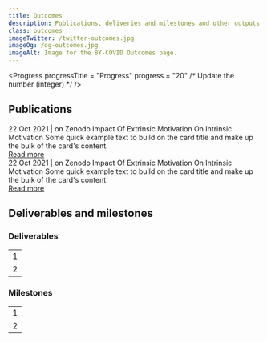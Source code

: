 ```yaml
---
title: Outcomes
description: Publications, deliveries and milestones and other outputs of the BY-COVID project.
class: outcomes
imageTwitter: /twitter-outcomes.jpg
imageOg: /og-outcomes.jpg
imageAlt: Image for the BY-COVID Outcomes page.
---
```



<Container>
  <Row>
   <Col>



<!-- Progress -->
<!-- Every month is 2.77% of progress! Round this up. -->
<Progress
  progressTitle = "Progress"
  progress      = "20" /* Update the number (integer) */
/>




<span class="anchor" id="publications"></span>

<!-- Publications -->

## Publications



<Container className="full-width">
  <Row>
    <Col className="align-items-stretch"  xs={12} sm={12} lg={6}>
      <Card className="mb-4">
        <Card.Body className="position-relative">
          <Card.Subtitle className="text-black-50">22 Oct 2021 | on Zenodo</Card.Subtitle>
          <Card.Title as="h3" className="mt-3 fw-bold fs-4 lh-sm">Impact Of Extrinsic Motivation On Intrinsic Motivation</Card.Title>
          <Card.Text className="mb-5 mt-3">
           Some quick example text to build on the card title and make up the bulk of
           the card's content.
          </Card.Text>
          <div class="bottom-link"><a href="https://mysite.com"  aria-label="Read the paper on the Zenodo website">
           Read more
          </a></div>
        </Card.Body>
      </Card>
    </Col>
    <Col className="align-items-stretch" xs={12} sm={12} lg={6}>
    <Card className="mb-4">
      <Card.Body className="position-relative">
        <Card.Subtitle className="text-black-50">22 Oct 2021 | on Zenodo</Card.Subtitle>
        <Card.Title as="h3" className="mt-3 fw-bold fs-4 lh-sm">Impact Of Extrinsic Motivation On Intrinsic Motivation</Card.Title>
        <Card.Text className="mb-5 mt-3">
         Some quick example text to build on the card title and make up the bulk of
         the card's content.
        </Card.Text>
        <div class="bottom-link"><a href="https://mysite.com" aria-label="Read the paper on the Zenodo website">
          Read more
        </a></div>
      </Card.Body>
    </Card>
    </Col>
  </Row>
</Container>


<span class="anchor" id="deliverables"></span>

<!-- Deliverables and milestones -->

## Deliverables and milestones



<Container fluid className="px-0">
<Row>
<Col xs={12} sm={12} lg={6}>

### Deliverables

<Table className="bg-white mb-5">
  <tbody>
    <tr>
      <td>1</td>
    </tr>
    <tr>
      <td>2</td>
    </tr>
  </tbody>
</Table>
</Col>
<Col xs={12} sm={12} lg={6}>

### Milestones

<Table className="bg-white">
  <tbody>
    <tr>
      <td>1</td>
    </tr>
    <tr>
      <td>2</td>
    </tr>
  </tbody>
</Table>
</Col>
</Row>
</Container>

</Col>
</Row>
</Container>

